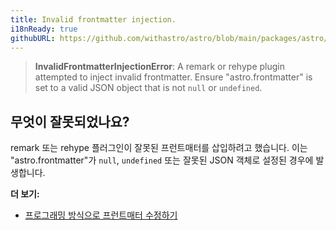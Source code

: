 ```yaml
---
title: Invalid frontmatter injection.
i18nReady: true
githubURL: https://github.com/withastro/astro/blob/main/packages/astro/src/core/errors/errors-data.ts
---
```


> **InvalidFrontmatterInjectionError**: A remark or rehype plugin attempted to inject invalid frontmatter. Ensure "astro.frontmatter" is set to a valid JSON object that is not `null` or `undefined`.

## 무엇이 잘못되었나요?

remark 또는 rehype 플러그인이 잘못된 프런트매터를 삽입하려고 했습니다. 이는 "astro.frontmatter"가 `null`, `undefined` 또는 잘못된 JSON 객체로 설정된 경우에 발생합니다.

**더 보기:**

-  [프로그래밍 방식으로 프런트매터 수정하기](/ko/guides/markdown-content/#프로그래밍-방식으로-프런트매터-수정하기)